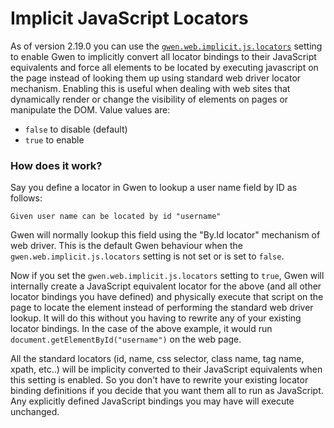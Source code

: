 # Implicit JavaScript Locators

As of version 2.19.0 you can use the [`gwen.web.implicit.js.locators`](/docs/settings/reference#gwen-web-implicit-js-locators) setting to enable Gwen to implicitly convert all locator bindings to their JavaScript equivalents and force all elements to be located by executing javascript on the page instead of looking them up using standard web driver locator mechanism. Enabling this is useful when dealing with web sites that dynamically render or change the visibility of elements on pages or manipulate the DOM. Value values are:
  - `false` to disable (default)
  - `true` to enable

### How does it work?

Say you define a locator in Gwen to lookup a user name field by ID as follows:

`Given user name can be located by id "username"`

Gwen will normally lookup this field using the "By.Id locator" mechanism of web driver. This is the default Gwen behaviour when the `gwen.web.implicit.js.locators` setting is not set or is set to `false`.

Now if you set the `gwen.web.implicit.js.locators` setting to `true`, Gwen will internally create a JavaScript equivalent locator for the above (and all other locator bindings you have defined) and physically execute that script on the page to locate the element instead of performing the standard web driver lookup. It will do this without you having to rewrite any of your existing locator bindings. In the case of the above example, it would run `document.getElementById("username")` on the web page.

All the standard locators (id, name, css selector, class name, tag name, xpath, etc..) will be implicity converted to their JavaScript equivalents when this setting is enabled. So you don't have to rewrite your existing locator binding definitions if you decide that you want them all to run as JavaScript. Any explicitly defined JavaScript bindings you may have will execute unchanged. 
